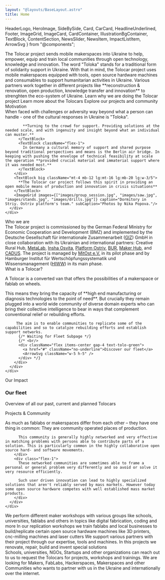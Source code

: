 ```yaml
---
layout: "@layouts/BaseLayout.astro"
title: Home
---
```


  HeaderLogo,
  HeroImage,
  SideBySide,
  Card,
  CarCard,
  HeadlineUnderlined,
  Footer,
  ImageGrid,
  ImageCard,
  CardContainer,
  IllustrationBgContainer,
  TextBlock,
  ContentSection,
  NewsSlider,
  NewsItem,
  ImpactListItem,
  ArrowSvg
} from "@components";

<HeroImage />
<SideBySide className="mt-8 sm:mt-20">
  <HeadlineUnderlined className="flex-[2]">
    The Tolocar project sends mobile makerspaces into Ukraine to help, empower, equip and train local communities through open technology, knowledge and innovation. 
  </HeadlineUnderlined>
  <TextBlock className="flex-[3]">
    The word "Toloka" stands for a traditional form of solidarity support in Ukraine. 
    With that in mind, the Tolocar project uses mobile makerspaces equipped with tools, open source hardware machines and consumables to support humanitarian activities in Ukraine.
    Various partners work together in different projects like **reconstruction & renovation, open production, knowledge transfer and innovation** to strenghten the eco-system of Ukraine. 
  </TextBlock>
</SideBySide>
<IllustrationBgContainer>
  <CardContainer>
    <Card small title="Our motivation" bg={1} target="#motivation">Learn why we are doing the Tolocar project</Card>
    <Card small title="What is a Tolocar?" bg={2} target="#what-is-a-tolocar">Learn more about the Tolocars</Card>
    <Card small title="Projects & Community" bg={3} target="#projects-community">Explore our projects and community</Card>
  </CardContainer>
</IllustrationBgContainer>
<ContentSection id="news">
  <NewsSlider headline="News" /> 
</ContentSection>
<ContentSection variant="white" id="motivation">
  <div class="container-width">
    <HeadlineUnderlined large variant={2} className="mt-8 sm:mt-20">Motivation</HeadlineUnderlined>
    <div class="flex lg:justify-end mt-8 sm:mt-16 mb-8">
      <div class="flex flex-col lg:w-10/12">
        <div class="flex flex-col lg:flex-row gap-8">
          <TextBlock className="flex-1">
            When faced with challenges or adversity way beyond what a person can handle - one of the cultural responses in Ukraine is "Toloka".

            **Turning to the crowd for support. Providing solutions at the needed scale, and with ingenuity and insight beyond what an individual can muster.**
          </TextBlock>
          <TextBlock className="flex-1">
            In Germany a cultural memory of support and shared purpose beyond traditional perspectives and means is the Berlin air bridge. In keeping with pushing the envelope of technical feasibility at scale the operation **provided crucial material and immaterial support where it was needed most.**
          </TextBlock>
        </div>
        <TextBlock big className="mt-4 mb-12 lg:mt-16 lg:mb-20 lg:w-3/5">
          **The Tolocar car project follows this spirit in providing an open mobile means of production and innovation in crisis situations**
        </TextBlock>
        <ImageGrid images={["images/group_session.jpg", "images/saw.jpg", "images/stands.jpg", "images/drills.jpg"]} caption="Dormitory in Striy. Ostriv platform's team." subCaption="Photos by Nika Popova."/>
      </div>
    </div>
  </div>
  <div className="bg-neutral-800 absolute w-full h-44 bottom-0 z-0"/>
</ContentSection>

<ContentSection variant="dark" className="bg-illustration-1-dark bg-no-repeat bg-[position:right_-50px_bottom_-40px]" id="who-we-are">
  <div class="container-width flex lg:justify-end">
    <div class="lg:w-10/12">
      <HeadlineUnderlined light variant={3} className="mt-8">Who we are</HeadlineUnderlined>
      <div class="text-neutral-300 mt-8 lg:mt-6 mb-8 lg:mb-24 lg:w-3/5 custom-prose">The Tolocar project is commissioned by the German Federal Ministry for Economic Cooperation and Development (BMZ) and implemented by the Deutsche Gesellschaft für internationale Zusammenarbeit (<a href="https://www.giz.de/de/weltweit/102083.html" target="_blank">GIZ</a>) GmbH in close collaboration with its Ukrainian and international partners: Creative Rural Hub, <a href="https://www.metalab.space/metalab-en" target="_blank">MetaLab</a>, <a href="https://insha-osvita.org/en/" target="_blank">Insha Osvita</a>, <a href="http://ostrivplatform.com/">Platform Ostriv</a>, <a href="https://bur.ukredu.org/en/" target="_blank">BUR</a>, <a href="https://makerhub.org/" target="_blank">Maker Hub</a>, and <a href="https://www.cadus.org/de/blog/artikel/eine-mobile-werkstatt-fuer-die-ukraine" target="_blank">CADUS</a>. The project is managed by <a href="https://www.mitost.org/" target="_blank">MitOst e.V.</a> in its pilot phase and by Hamburger Institut für Wertschöpfungssystematik und Wissensmanagement (<a href="https://www.hiww.de/" target="_blank">HIWW</a>) in its main phase.</div>
    </div>
  </div>
</ContentSection>

<ContentSection variant="white" id="what-is-a-tolocar">
  <HeadlineUnderlined large variant={6} className="container-width mt-8 sm:mt-20">What is a Tolocar?</HeadlineUnderlined>
  <div class="container-width flex lg:justify-start mt-8 sm:mt-16 mb-8">
    <div class="flex flex-col">
      <div class="flex flex-col lg:flex-row custom-prose text-lg leading-6 gap-8 mb-6 lg:mb-10">
        <div class="flex-[40%]">
          <p class="text-2xl leading-7 font-bold text-tolo-black">A Tolocar is a converted van that offers the possibilities of a makerspace or fablab on wheels.</p>
        </div>
        <div class="flex-[60%]">
         This means they bring the capacity of **high end manufacturing or diagnosis technologies to the point of need**. But crucially they remain plugged into a world wide community of diverse domain experts who can bring their collective intelligence to bear in ways that complement conventional relief or rebuilding efforts.
         
         The aim is to enable communities to replicate some of the capabilities and so to catalyze rebuilding efforts and establish support networks.
          {/* Waiting for Fleet Subpage */}
          {/* <br/>
          <div className="flex items-center gap-4 text-tolo-green">   
            <a href="#" className="no-underline">Discover our fleet</a>
            <ArrowSvg className="w-5 h-5" />
          </div> */}
        </div>
      </div>
    </div>
  </div>
</ContentSection>

<ContentSection variant="dark" className="bg-illustration-2-dark bg-no-repeat bg-[position:left_50px_top_135px]" id="who-we-are">
  <div className="bg-white absolute w-full h-40 top-0"/> 
  <div class="container-width flex lg:justify-end"> 
      <div class="lg:w-10/12">
      <ImageGrid images={["images/roof.jpg", "images/car.jpg"]} caption="Photos: @ Nika Popova."/>
      <HeadlineUnderlined light variant={3} className="mt-8">Our Impact</HeadlineUnderlined>
      </div>
  </div>
  <div className="container-width flex lg:justify-end">
    <div className="lg:w-10/12 overflow-hidden lg:grid lg:grid-cols-2 lg:gap-px py-10"> 
    <ImpactListItem tagIcon="bullseye" title="Be at the point of need" text="With the mobile makerspaces we can go to the point of need and deliver access to high tech production machines, tools, knowledge and man power." />
    <ImpactListItem tagIcon="parachute" title="Solely humanitarian activities" text="Technology can be used for many things, but with our project we do focus on humanitarian use cases and refuse every involvement in war activities." />
    <ImpactListItem tagIcon="microchip" title="Open hardware" text="We use and distribute as much open source hardware as possible to enable people to build hardware by themselves in an affordable way." />
    <ImpactListItem tagIcon="book_open" title="Open knowledge" text="In our workshops and trainings we use a lot of existing open knowledge. We share this for free and invite everyone to contribute to it." />
    <ImpactListItem tagIcon="hand_fist" title="Empowering people" text="Throughout our activities we aim to empower people to help themselves." />
    <ImpactListItem tagIcon="chart_network" title="Connecting communities" text="One of our main goals is to connect the global maker community with local makers and initivatives in order to support and strengthen them." />
    </div>
  </div>  
</ContentSection>

<ContentSection variant="white" className="mb-16 mt-20">
  <div class="container-width flex flex-col lg:flex-row gap-4">
    <div class="flex flex-col flex-1 basis-full min-w-0 gap-4 lg:order-1 order-2">
      <CarCard img="images/cars/image4.jpg" title="The Cadus Crafter" subtitle="Tolocar 01" tag="Renovation & Handcraft" date="May - August 2022" operator="cadus" tagIcon="hammer"/>
      <CarCard img="images/cars/image1.jpg" title="The MitOst Sprinter II" subtitle="Tolocar 03" tag="Making" tagIcon="toolbox" date="September 2022 - Open End" operator="ostriv" />
    </div>
    <div class="flex flex-col flex-1 basis-full min-w-0 gap-4 items-center lg:order-2 order-1">
      <h3 class="font-semibold text-5xl font-aktiv">Our fleet</h3>
      <p class="text-lg text-neutral-500 w-full text-center mb-16">Overview of all our past, current and planned Tolocars</p>
      <CarCard img="images/cars/image2.jpg" title="The Cadus Supporter" subtitle="Support Vehicle 01" tag="Staff & Material Transport" tagIcon="truck" date="June - November 2022" operator="mitost" tagIcon="truck"/>
      <CarCard img="images/cars/image5.jpg" title="The HIWW Van" subtitle="Tolocar 04" tag="Making & Open Source HW" date="September 2022 - Open End" tagIcon="cog" operator="hiww"/>
    </div>
    <div class="flex flex-col flex-1 basis-full min-w-0 gap-4 order-3">
      <CarCard img="images/cars/image3.jpg" title="The MitOst Sprinter I" subtitle="Tolocar 02" tag="Making, Digital Fabrication" tagIcon="cog" date="June 2022 - Open End" operator="ostriv"/>
      <CarCard img="images/cars/image7.jpg" title="The HIWW Truck" subtitle="Tolocar 05" tag="Making & Open Source HW" tagIcon="cog" date="September 2022 - Open End" operator="hiww"/>
    </div>
  </div>
</ContentSection>

<ContentSection className="bg-illustration-3-dark bg-no-repeat bg-left-bottom" id="what-is-a-tolocar" id="projects-community">
  <HeadlineUnderlined large variant={4} className="container-width mt-8 sm:mt-20">Projects & Community</HeadlineUnderlined>
  <div class="container-width flex lg:justify-end mt-8 sm:mt-16 mb-16">
    <div class="flex flex-col lg:w-10/12 ">
      <div class="flex flex-col lg:flex-row custom-prose text-lg leading-6 gap-8 mb-12 lg:mb-20">
        <div class="flex-1">
          <p class="text-2xl leading-7 font-bold text-tolo-black">As much as fablabs or makerspaces differ from each other – they have one thing in common: They are community operated places of production.</p>

          This community is generally highly networked and very effective in matching problems with persons able to contribute parts of a solution. This is particularly common in the highly collaborative open source hard- and software movements. 
        </div>
        <div class="flex-1">
          These networked communities are sometimes able to frame a personal or general problem very differently and so avoid or solve it very resource efficiently. 

          Such user driven innovation can lead to highly specialized solutions that aren't reliably served by mass markets. However today some open source hardware competes with well established mass market products.
        </div>
      </div>
    </div>
  </div>
</ContentSection>
<ContentSection variant="dark" className="z-10">
  <div class="container-width flex flex-col lg:flex-row gap-6 -mt-20">
    <ImageCard title="Maker workshops" img="images/arduino.jpg">We perform different maker workshops with various groups like schools, universities, fablabs and others in topics like digital fabrication, coding and more </ImageCard>
    <ImageCard title="Replication workshops" img="images/replication.jpg">In our replication workshops we train fablabs and local businesses to build/replicate certain open source hardware machines like 3D printers, cnc-milling machines and laser cutters </ImageCard>
    <ImageCard title="Support projects" img="images/support.jpg">We support various partners with their project through our expertise, tools and machines. In this projects we renovate, repair, build and invent special solutions </ImageCard>
  </div>
</ContentSection>
<ContentSection variant="white">
  <div class="absolute w-full bg-neutral-800 h-40 top-0" />
  <CardContainer className="lg:h-[408px]">
    <Card title="You are based in Ukraine and think we could help you?" bg={4} target="mailto:info@tolocar.org" actionCaption="Get in contact">Schools, universities, NGOs, Startups and other organizations can reach out to us to request the Tolocars for projects, workshops and trainings.</Card>
    <Card title="You are a Maker and want to partner with us?" bg={5} target="mailto:info@tolocar.org" actionCaption="Get in contact">We are looking for Makers, FabLabs, Hackerspaces, Makerspaces and other Communities who wants to partner with us in the Ukraine and internationally over the internet.</Card>
  </CardContainer>
</ContentSection>
